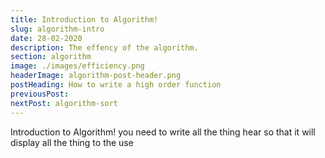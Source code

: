 ```yaml
---
title: Introduction to Algorithm!
slug: algorithm-intro
date: 28-02-2020
description: The effency of the algorithm.
section: algorithm
image: ./images/efficiency.png
headerImage: algorithm-post-header.png
postHeading: How to write a high order function
previousPost: 
nextPost: algorithm-sort
---
```


Introduction to Algorithm! you need to write all the thing hear so that it will display all the thing to the use